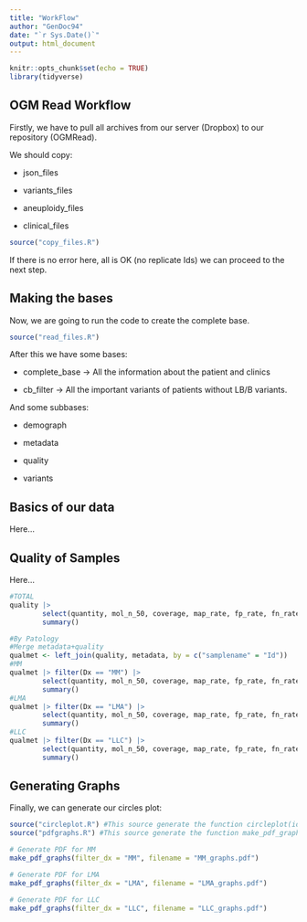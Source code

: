 ```yaml
---
title: "WorkFlow"
author: "GenDoc94"
date: "`r Sys.Date()`"
output: html_document
---
```


```r
knitr::opts_chunk$set(echo = TRUE)
library(tidyverse)
```

## OGM Read Workflow

Firstly, we have to pull all archives from our server (Dropbox) to our repository (OGMRead).

We should copy:

-   json_files

-   variants_files

-   aneuploidy_files

-   clinical_files

```r
source("copy_files.R")
```

If there is no error here, all is OK (no replicate Ids) we can proceed to the next step.

## Making the bases

Now, we are going to run the code to create the complete base.

```r
source("read_files.R")
```

After this we have some bases:

-   complete_base -\> All the information about the patient and clinics

-   cb_filter -\> All the important variants of patients without LB/B variants.

And some subbases:

-   demograph

-   metadata

-   quality

-   variants

## Basics of our data

Here...

## Quality of Samples

Here...

```r
#TOTAL
quality |> 
        select(quantity, mol_n_50, coverage, map_rate, fp_rate, fn_rate) |>
        summary()

#By Patology
#Merge metadata+quality
qualmet <- left_join(quality, metadata, by = c("samplename" = "Id"))
#MM
qualmet |> filter(Dx == "MM") |>
        select(quantity, mol_n_50, coverage, map_rate, fp_rate, fn_rate) |>
        summary()
#LMA
qualmet |> filter(Dx == "LMA") |>
        select(quantity, mol_n_50, coverage, map_rate, fp_rate, fn_rate) |>
        summary()
#LLC
qualmet |> filter(Dx == "LLC") |>
        select(quantity, mol_n_50, coverage, map_rate, fp_rate, fn_rate) |>
        summary()
```

## Generating Graphs

Finally, we can generate our circles plot:

```r
source("circleplot.R") #This source generate the function circleplot(id_pac, dbase)
source("pdfgraphs.R") #This source generate the function make_pdf_graphs(filter_dx, filename)

# Generate PDF for MM
make_pdf_graphs(filter_dx = "MM", filename = "MM_graphs.pdf")

# Generate PDF for LMA
make_pdf_graphs(filter_dx = "LMA", filename = "LMA_graphs.pdf")

# Generate PDF for LLC
make_pdf_graphs(filter_dx = "LLC", filename = "LLC_graphs.pdf")
```
